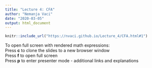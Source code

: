 ```yaml
---
title: "Lecture 4: CFA"
author: "Nemanja Vaci"
date: "2020-03-05"
output: html_document
---
```


```r
knitr::include_url("https://nvaci.github.io/Lecture_4/CFA.html#1")
```

To open full screen with rendered math expressions: </br>
Press __c__ to clone the slides to a new browser window</br>
Press __f__ to open full screen</br>
Press __p__ to enter presenter mode - additional links and explanations